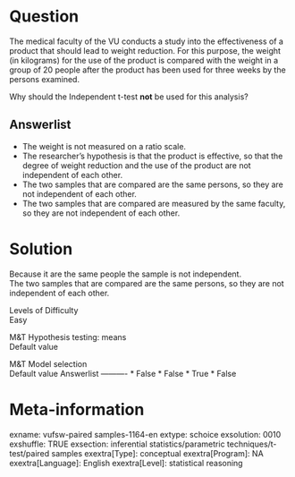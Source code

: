 Question
========
The medical faculty of the VU conducts a study into the effectiveness of
a product that should lead to weight reduction. For this purpose, the
weight (in kilograms) for the use of the product is compared with the
weight in a group of 20 people after the product has been used for three
weeks by the persons examined.  
  
Why should the Independent t-test **not** be used for this analysis?

Answerlist
----------
* The weight is not measured on a ratio scale.
* The researcher's hypothesis is that the product is effective, so that
  the degree of weight reduction and the use of the product are not
  independent of each other.
* The two samples that are compared are the same persons, so they are not
  independent of each other.
* The two samples that are compared are measured by the same faculty, so
  they are not independent of each other.

Solution
========





Because it are the same people the sample is not independent.  
The two samples that are compared are the same persons, so they are not
independent of each other.





Levels of Difficulty  
Easy

M&T Hypothesis testing: means  
Default value

M&T Model selection  
Default value
Answerlist
----------
* False
* False
* True
* False

Meta-information
================
exname: vufsw-paired samples-1164-en
extype: schoice
exsolution: 0010
exshuffle: TRUE
exsection: inferential statistics/parametric techniques/t-test/paired samples
exextra[Type]: conceptual
exextra[Program]: NA
exextra[Language]: English
exextra[Level]: statistical reasoning


